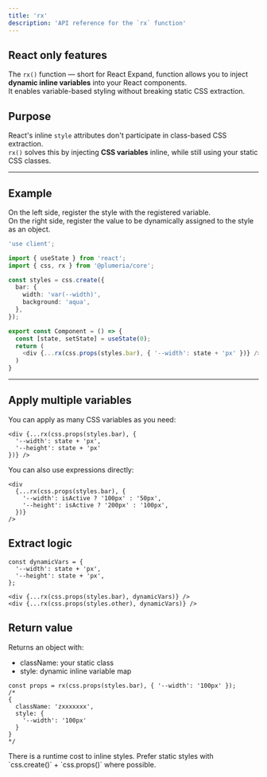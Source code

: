```yaml
---
title: 'rx'
description: 'API reference for the `rx` function'
---
```


## React only features

The `rx()` function — short for React Expand, function allows you to inject **dynamic inline variables** into your React components.  
It enables variable-based styling without breaking static CSS extraction.



## Purpose

React's inline `style` attributes don't participate in class-based CSS extraction.  
`rx()` solves this by injecting **CSS variables** inline, while still using your static CSS classes.

---

## Example
On the left side, register the style with the registered variable.  
On the right side, register the value to be dynamically assigned to the style as an object.

```ts title="TypeScript"
'use client';

import { useState } from 'react';
import { css, rx } from '@plumeria/core';

const styles = css.create({
  bar: {
    width: 'var(--width)',
    background: 'aqua',
  },
});

export const Component = () => {
  const [state, setState] = useState(0);
  return (
    <div {...rx(css.props(styles.bar), { '--width': state + 'px' })} />
  )
}
```

---

## Apply multiple variables

You can apply as many CSS variables as you need:

```tsx
<div {...rx(css.props(styles.bar), {
  '--width': state + 'px',
  '--height': state + 'px'
})} />
```

You can also use expressions directly:

```tsx
<div
  {...rx(css.props(styles.bar), {
    '--width': isActive ? '100px' : '50px',
    '--height': isActive ? '200px' : '100px',
  })}
/>
```

## Extract logic

```tsx
const dynamicVars = {
  '--width': state + 'px',
  '--height': state + 'px',
};

<div {...rx(css.props(styles.bar), dynamicVars)} />
<div {...rx(css.props(styles.other), dynamicVars)} />
```

## Return value
Returns an object with:
- className: your static class
- style: dynamic inline variable map

```tsx
const props = rx(css.props(styles.bar), { '--width': '100px' });
/*
{
  className: 'zxxxxxxx',
  style: {
    '--width': '100px'
  }
}
*/
```

<Callout title="Use sparingly">
There is a runtime cost to inline styles. Prefer static styles with `css.create()` + `css.props()` where possible. 
</Callout>


